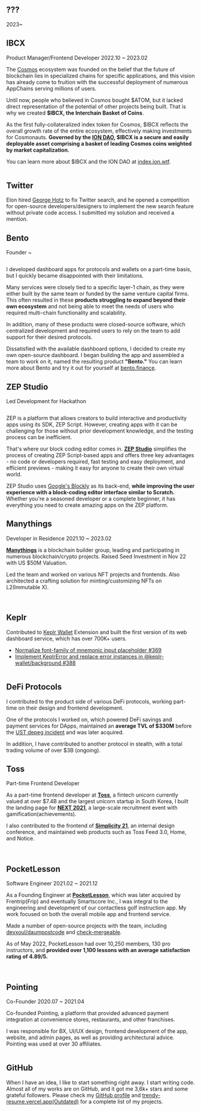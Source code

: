 ## ???

<Position>2023~</Position>

## IBCX

<Position>Product Manager/Frontend Developer 2022.10 ~ 2023.02</Position>

The [Cosmos](https://cosmos.network) ecosystem was founded on the belief that the future of blockchain lies in specialized chains for specific applications,
and this vision has already come to fruition with the successful deployment of numerous AppChains serving millions of users.

Until now, people who believed in Cosmos bought \$ATOM, but it lacked direct representation of the potential of other projects being built.
That is why we created **\$IBCX, the Interchain Basket of Coins**.

As the first fully-collateralized index token for Cosmos, \$IBCX reflects the overall growth rate of the entire ecosystem,
effectively making investments for Cosmonauts.
**Governed by the [ION DAO](https://ion.wtf), \$IBCX is a secure and easily deployable asset comprising a basket of leading Cosmos coins weighted by market capitalization.**

You can learn more about $IBCX and the ION DAO at [index.ion.wtf](https://index.ion.wtf).

<Image alt="" src="/assets/about/ibcx-1.jpg" />

## Twitter

Elon hired [George Hotz](https://en.wikipedia.org/wiki/George_Hotz) to fix Twitter search, and he opened a competition for open-source developers/designers to implement the new search feature without private code access. I submitted my solution and received a mention.

<Tweet tweetId="1595278856482852864" hasProfile />
<Tweet tweetId="1595279410977906688" hasProfile />
<Tweet tweetId="1595290710768439297" hasProfile />
<Tweet tweetId="1595270867402956801" hasProfile />

## Bento

<Position>Founder ~</Position>

<Image alt="" src="/assets/about/bento.png" />

I developed dashboard apps for protocols and wallets on a part-time basis, but I quickly became disappointed with their limitations.

Many services were closely tied to a specific layer-1 chain, as they were either built by the same team or funded by the same venture capital firms.
This often resulted in these **products struggling to expand beyond their own ecosystem**
and not being able to meet the needs of users who required multi-chain functionality and scalability.

In addition, many of these products were closed-source software,
which centralized development and required users to rely on the team to add support for their desired protocols.

Dissatisfied with the available dashboard options, I decided to create my own open-source dashboard.
I began building the app and assembled a team to work on it, named the resulting product **"Bento."**
You can learn more about Bento and try it out for yourself at [bento.finance](https://www.bento.finance).

<Trophy contest="Klaymakers22" award="The Fi+ Track 2nd Place" />

<Trophy contest="Klaymakers22" award="The Ground X Challenge Winner" />

## ZEP Studio

<Position>Led Development for Hackathon</Position>

<Image alt="" src="/assets/about/zep-studio.png" />

ZEP is a platform that allows creators to build interactive and productivity apps using its SDK, ZEP Script.
However, creating apps with it can be challenging for those without prior development knowledge, and the testing process can be inefficient.

That's where our block coding editor comes in.
**[ZEP Studio](https://www.behance.net/gallery/150851977/ZEP-STUDIO-Block-Coding-Editor)** simplifies the process of creating ZEP Script-based apps and offers three key advantages - no code or developers required,
fast testing and easy deployment, and efficient previews - making it easy for anyone to create their own virtual world.

ZEP Studio uses [Google's Blockly](https://github.com/google/blockly) as its back-end, **while improving the user experience with a block-coding editor interface similar to Scratch.**
Whether you're a seasoned developer or a complete beginner, it has everything you need to create amazing apps on the ZEP platform.

<Trophy contest="JUNCTION ASIA" award="ZEP Track 2nd Place" />

## Manythings

<Position>Developer in Residence 2021.10 ~ 2023.02</Position>

**[Manythings](https://manythings.team)** is a blockchain builder group, leading and participating in numerous blockchain/crypto projects. Raised Seed Investment in Nov 22 with US $50M Valuation.

Led the team and worked on various NFT projects and frontends. Also architected a crafting solution for minting/customizing NFTs on L2(Immutable X).

<Image alt="" src="/assets/about/manythings.png" />

<ImageList>
  <Image alt="" src="/assets/about/alti-1.png" />
  <Image alt="" src="/assets/about/alti-2.png" />
</ImageList>

<ImageList>
  <Image alt="" src="/assets/about/cybergalz-1.png" />
  <Image alt="" src="/assets/about/cybergalz-2.png" />
</ImageList>

## Keplr

Contributed to [Keplr Wallet](https://www.keplr.app/) Extension and built the first version of its web dashboard service, which has over 700K+ users.

- [Normalize font-family of mnemonic input placeholder #369](https://github.com/chainapsis/keplr-wallet/pull/369)
- [Implement KeplrError and replace error instances in @keplr-wallet/background #388](https://github.com/chainapsis/keplr-wallet/pull/388)

<Image alt="" src="/assets/about/keplr-1.png" />

<Tweet
  tweetId="https://twitter.com/scryptoguy/status/1505761392032632840"
  hasProfile
/>
<Tweet
  tweetId="https://twitter.com/rekt_in_2022/status/1504210985879764994"
  hasProfile
/>
<Tweet
  tweetId="https://twitter.com/DavidCrumpton/status/1504130887075651585"
  hasProfile
/>

## DeFi Protocols

I contributed to the product side of various DeFi protocols, working part-time on their design and frontend development.

One of the protocols I worked on, which powered DeFi savings and payment services for DApps, maintained an **average TVL of $330M** before the [UST depeg incident](https://wikipedia.org/wiki/Cryptocurrency_bubble#Collapse_of_Terra-Luna) and was later acquired.

In addition, I have contributed to another protocol in stealth, with a total trading volume of over $3B (ongoing).

## Toss

<Position>Part-time Frontend Developer</Position>

As a part-time frontend developer at **[Toss](https://toss.im)**, a fintech unicorn currently valued at over $7.4B and the largest unicorn startup in South Korea,
I built the landing page for **[NEXT 2021](https://toss.im/career/next-developer-2021)**, a large-scale recruitment event with gamification(achievements).

I also contributed to the frontend of **[Simplicity 21](https://toss.im/simplicity-21)**, an internal design conference, and maintained web products such as Toss Feed 3.0, Home, and Notice.

<ImageList>
  <Image alt="" src="/assets/about/toss-1.png" />
  <Image alt="" src="/assets/about/toss-2.png" />
</ImageList>

<ImageList>
  <Image alt="" src="/assets/about/toss-3.png" />
  <Image alt="" src="/assets/about/toss-4.png" />
</ImageList>

<Tweet
  tweetId="https://twitter.com/toss__official/status/1422116268694331392"
  hasProfile
/>
<Tweet
  tweetId="https://twitter.com/toss__official/status/1428232294385405957"
  hasProfile
/>

## PocketLesson

<Position>Software Engineer 2021.02 ~ 2021.12</Position>

As a Founding Engineer at **[PocketLesson](https://pocketlesson.com)**, which was later acquired by Frentrip(Frip) and eventually Smartscore Inc., I was integral to the engineering and development of our contactless golf instruction app. My work focused on both the overall mobile app and frontend service.

Made a number of open-source projects with the team, including [devxoul/daumpostcode](https://github.com/devxoul/daumpostcode) and [check-mergeable](https://github.com/PocketLesson/check-mergeable).

As of May 2022, PocketLesson had over 10,250 members, 130 pro instructors, and **provided over 1,100 lessons with an average satisfaction rating of 4.89/5.**

<ImageList>
  <Image alt="" src="/assets/about/pocketlesson-1.png" />
  <Image alt="" src="/assets/about/pocketlesson-2.png" />
</ImageList>

## Pointing

<Position>Co-Founder 2020.07 ~ 2021.04</Position>

Co-founded Pointing, a platform that provided advanced payment integration at convenience stores, restaurants, and other franchises.

I was responsible for BX, UI/UX design, frontend development of the app, website, and admin pages, as well as providing architectural advice. Pointing was used at over 30 affiliates.

<Image alt="" src="/assets/about/pointing.png" />

## GitHub

When I have an idea, I like to start something right away. I start writing code.
Almost all of my works are on GitHub, and it got me 3,6k+ stars and some grateful followers.
Please check my [GitHub profile](https://github.com/junhoyeo) and [trendy-resume.vercel.app(Outdated)](https://trendy-resume.vercel.app) for a complete list of my projects.

<ImageList>
  <Image alt="" src="/assets/about/github-2.png" />
  <Image alt="" src="/assets/about/github-1.png" />
</ImageList>
